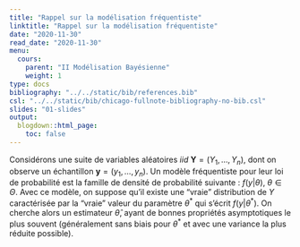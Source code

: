 ```yaml
---
title: "Rappel sur la modélisation fréquentiste"
linktitle: "Rappel sur la modélisation fréquentiste"
date: "2020-11-30"
read_date: "2020-11-30"
menu:
  cours:
    parent: "II Modélisation Bayésienne"
    weight: 1
type: docs
bibliography: "../../static/bib/references.bib"
csl: "../../static/bib/chicago-fullnote-bibliography-no-bib.csl"
slides: "01-slides"
output:
  blogdown::html_page:
    toc: false
---
```


Considérons une suite de variables aléatoires $iid$ $\boldsymbol{Y}=(Y_1, \dots, Y_n)$, dont on observe un échantillon $\boldsymbol{y}=(y_1, \dots, y_n)$. Un modèle fréquentiste pour leur loi de probabilité est la famille de densité de probabilité suivante : $f(y|\theta),~ \theta \in \Theta$. Avec ce modèle, on suppose qu'il existe une "vraie " distribution de $Y$ caractérisée par la "vraie" valeur du paramètre $\theta^*$ qui s'écrit $f(y|\theta^*)$. On cherche alors un estimateur $\widehat{\theta}$, ayant de bonnes propriétés asymptotiques le plus souvent (généralement sans biais pour $\theta^*$ et avec une variance la plus réduite possible).
